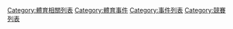 [[Category:體育相關列表|Category:體育相關列表]]
[[Category:體育事件|Category:體育事件]]
[[Category:事件列表|Category:事件列表]]
[[Category:競賽列表|Category:競賽列表]]